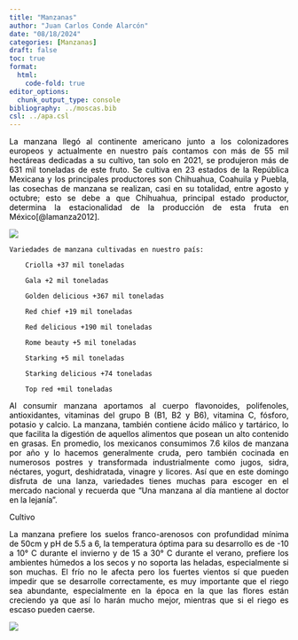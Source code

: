 ```yaml
---
title: "Manzanas"
author: "Juan Carlos Conde Alarcón"
date: "08/18/2024"
categories: [Manzanas]
draft: false
toc: true
format:
  html:
    code-fold: true
editor_options: 
  chunk_output_type: console
bibliography: ../moscas.bib
csl: ../apa.csl
---
```


::: {style="text-align: justify; color:black;"}
La manzana llegó al continente americano junto a los colonizadores europeos y actualmente en nuestro país contamos con más de 55 mil hectáreas dedicadas a su cultivo, tan solo en 2021, se produjeron más de 631 mil toneladas de este fruto. Se cultiva en 23 estados de la República Mexicana y los principales productores son Chihuahua, Coahuila y Puebla, las cosechas de manzana se realizan, casi en su totalidad, entre agosto y octubre; esto se debe a que Chihuahua, principal estado productor, determina la estacionalidad de la producción de esta fruta en México[@lamanza2012].

![](Mapamanzana.jpg)

```         
Variedades de manzana cultivadas en nuestro país:

    Criolla +37 mil toneladas

    Gala +2 mil toneladas

    Golden delicious +367 mil toneladas 

    Red chief +19 mil toneladas 

    Red delicious +190 mil toneladas 

    Rome beauty +5 mil toneladas

    Starking +5 mil toneladas 

    Starking delicious +74 toneladas

    Top red +mil toneladas
```

Al consumir manzana aportamos al cuerpo flavonoides, polifenoles, antioxidantes, vitaminas del grupo B (B1, B2 y B6), vitamina C, fósforo, potasio y calcio. La manzana, también contiene ácido málico y tartárico, lo que facilita la digestión de aquellos alimentos que posean un alto contenido en grasas. En promedio, los mexicanos consumimos 7.6 kilos de manzana por año y lo hacemos generalmente cruda, pero también cocinada en numerosos postres y transformada industrialmente como jugos, sidra, néctares, yogurt, deshidratada, vinagre y licores. Así que en este domingo disfruta de una lanza, variedades tienes muchas para escoger en el mercado nacional y recuerda que “Una manzana al día mantiene al doctor en la lejanía”.

Cultivo

La manzana prefiere los suelos franco-arenosos con profundidad mínima de 50cm y pH de 5.5 a 6, la temperatura óptima para su desarrollo es de -10 a 10° C durante el invierno y de 15 a 30° C durante el verano, prefiere los ambientes húmedos a los secos y no soporta las heladas, especialmente si son muchas. El frío no le afecta pero los fuertes vientos sí que pueden impedir que se desarrolle correctamente, es muy importante que el riego sea abundante, especialmente en la época en la que las flores están creciendo ya que así lo harán mucho mejor, mientras que si el riego es escaso pueden caerse.

![](cultivoman.jpg)
:::
